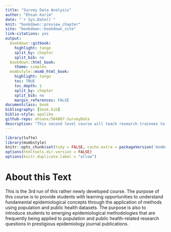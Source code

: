 ```yaml
--- 
title: "Survey Data Analysis"
author: "Ehsan Karim"
date: "`r Sys.Date()`"
knit: "bookdown::preview_chapter"
site: "bookdown::bookdown_site"
link-citations: yes
output:
  bookdown::gitbook: 
    highlight: tango
    split_by: chapter
    split_bib: no
  bookdown::html_book:
    theme: simplex  
  msmbstyle::msmb_html_book:
    highlight: tango
    toc: TRUE
    toc_depth: 1
    split_by: chapter
    split_bib: no
    margin_references: FALSE
documentclass: book
bibliography: [book.bib]
biblio-style: apalike
github-repo: ehsanx/504007-SurveyData
description: "This second level course will teach research trainees to apply methods taught in prior courses towards the development of a fundable research protocol and the analysis and interpretation of real epidemiologic data."
---
```



```r
library(tufte)
library(msmbstyle)
knitr::opts_chunk$set(tidy = FALSE, cache.extra = packageVersion('msmbstyle'))
options(htmltools.dir.version = FALSE)
options(knitr.duplicate.label = "allow")
```


# About this Text

This is the 3rd run of this rather newly developed course. The purpose of this course is to provide students with learning opportunities to understand fundamental epidemiological concepts through the application of methods using population and public health datasets. The purpose is also to introduce students to emerging epidemiological methodologies that are frequently being applied to population and public health-related research questions in prestigious epidemiology journal publications.

